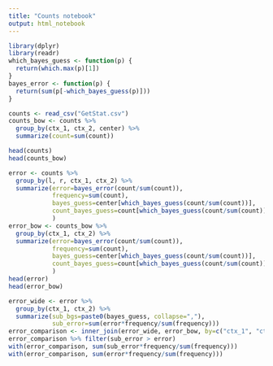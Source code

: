 ```yaml
---
title: "Counts notebook"
output: html_notebook
---
```


```r
library(dplyr)
library(readr)
which_bayes_guess <- function(p) {
  return(which.max(p)[1])
}
bayes_error <- function(p) {
  return(sum(p[-which_bayes_guess(p)]))
}
```

```r
counts <- read_csv("GetStat.csv")
counts_bow <- counts %>%
  group_by(ctx_1, ctx_2, center) %>%
  summarize(count=sum(count))
```

```r
head(counts)
head(counts_bow)
```

```r
error <- counts %>%
  group_by(l, r, ctx_1, ctx_2) %>%
  summarize(error=bayes_error(count/sum(count)),
            frequency=sum(count),
            bayes_guess=center[which_bayes_guess(count/sum(count))],
            count_bayes_guess=count[which_bayes_guess(count/sum(count))]
            )
error_bow <- counts_bow %>%
  group_by(ctx_1, ctx_2) %>%
  summarize(error=bayes_error(count/sum(count)),
            frequency=sum(count),
            bayes_guess=center[which_bayes_guess(count/sum(count))],
            count_bayes_guess=count[which_bayes_guess(count/sum(count))]
            )
head(error)
head(error_bow)
```

```r
error_wide <- error %>%
  group_by(ctx_1, ctx_2) %>%
  summarize(sub_bgs=paste0(bayes_guess, collapse=","),
            sub_error=sum(error*frequency/sum(frequency)))
error_comparison <- inner_join(error_wide, error_bow, by=c("ctx_1", "ctx_2"))
error_comparison %>% filter(sub_error > error)
with(error_comparison, sum(sub_error*frequency/sum(frequency)))
with(error_comparison, sum(error*frequency/sum(frequency)))
```